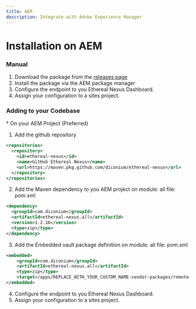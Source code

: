 ```yaml
---
title: AEM
description: Integrate with Adobe Experience Manager
---
```


# Installation on AEM

### Manual
  1. Download the package from the [releases page](https://github.com/diconium/remote-components/packages/1929390?version=1.2.1)
  2. Install the package via the AEM package manager
  3. Configure the endpoint to you Ethereal Nexus Dashboard.
  4. Assign your configuration to a sites project.

### Adding to your Codebase
\* On your AEM Project (Preferred)

1. Add the github repository
```xml
<repositories>
  <repository>
    <id>ethereal-nexus</id>
    <name>GitHub Ethereal Nexus</name>
    <url>https://maven.pkg.github.com/diconium/ethereal-nexus</url>
  </repository>
</repositories>
```

2. Add the Maven dependency to you AEM project on module: all file: pom.xml
```xml
<dependency>
  <groupId>com.diconium</groupId>
  <artifactId>ethereal-nexus.all</artifactId>
  <version>1.2.16</version>
  <type>zip</type>
</dependency>
```

3. Add the Embedded vault package definition on module: all file: pom.xml
```xml
<embedded>
    <groupId>com.diconium</groupId>
    <artifactId>ethereal-nexus.all</artifactId>
    <type>zip</type>
    <target>/apps/REPLACE_WITH_YOUR_CUSTOM_NAME-vendor-packages/remote-components/install</target>
</embedded>
```
4. Configure the endpoint to you Ethereal Nexus Dashboard.
5. Assign your configuration to a sites project.
